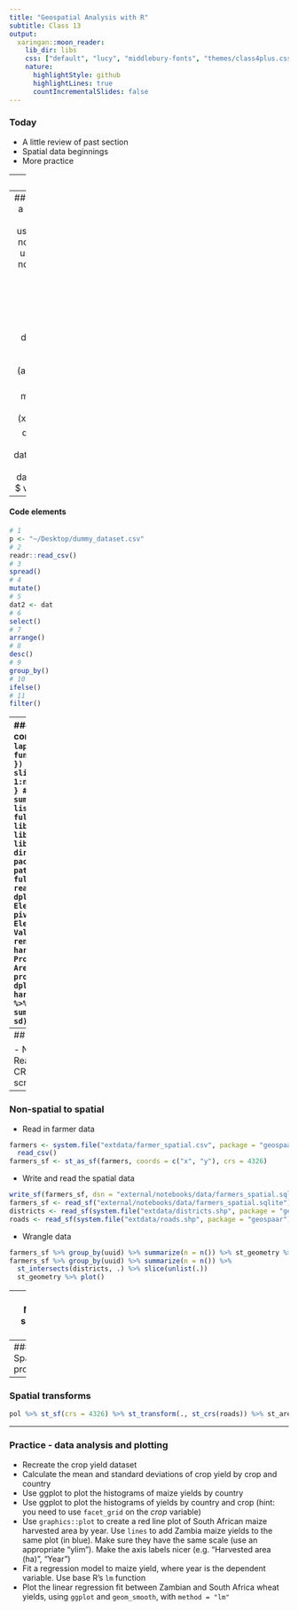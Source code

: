 ```yaml
---
title: "Geospatial Analysis with R"
subtitle: Class 13
output:
  xaringan::moon_reader:
    lib_dir: libs
    css: ["default", "lucy", "middlebury-fonts", "themes/class4plus.css"]
    nature:
      highlightStyle: github
      highlightLines: true
      countIncrementalSlides: false
---
```


### Today

- A little review of past section
- Spatial data beginnings
- More practice

---
### Tips

- Shortcuts: CTRL + Alt + i; CMD/ctrl + shift + enter; CMD/ctrl + alt + n
- Chunk settings:

    ````r
    `r ''````{r, eval=FALSE, message=FALSE, warning=FALSE, error=TRUE, echo=FALSE}
    # Your code in here
    ```
    ````

- Pay attention to style guide and syntax!!!
  - It will help minimize coding errors

---
### Syntax dos and don'ts
```r
a <- 1:10  # yes
a<-1:10  # no (you can't make this if you use crtl/CMD + -)
a <-1:10  # no (you can't make this if you use crtl/CMD + -)
a<- 1:10  # no (you can't make this if you use crtl/CMD + -)

lapply(1:10, function(x) {  # yes
  print(x)
})
lapply (1:10,function(x){  # no
print(x)  
})

dat %>% filter(a > 10) %>% mutate(a = a * 10)  # yes
dat%>%filter (a>10)%>%mutate (a=a*10)  # no

mean(x = c(NA, 1:10), na.rm = TRUE)  # yes
mean (x=c(NA,1:10),na.rm=T)  # no

dat <- data.frame(v1 = 1:10, v2 = 1:10)  # yes
dat<-data.frame(v1=1:10,v2=1:10)  # certainly no
dat$v1  # yes
dat $v1  # no
dat$ v1 # no
dat $ v1 # no
dat       $      v1  # hell no
```
    
---
#### Code elements
```r
# 1
p <- "~/Desktop/dummy_dataset.csv"
# 2
readr::read_csv()
# 3
spread()
# 4
mutate()
# 5
dat2 <- dat
# 6
select()
# 7
arrange()
# 8
desc()
# 9
group_by()
# 10
ifelse()
# 11
filter()
```

---
#### Code elements continued
```r
# 12
lapply(1:nrow(dat), function(x) {
  # code here
})
# 13 
nrow()
# 14
slice()
# 15 
for(i in 1:nrow(dat) {
  # code here
}
# 16
summarize()
# 17
summarize_all()
# 18 
list(); funs()  
# 19 - a full pipeline example
library(dplyr)
library(tidyr)
library(geospaar)
fs <- dir(system.file("extdata", package = "geospaar"), 
          pattern = "maize", full.names = TRUE)
dat <- readr::read_csv(fs) %>% 
  dplyr::select(Item, Area, Element, Year, Value) %>% 
  pivot_wider(names_from = Element, values_from = Value) %>% 
  rename(harv_area = `Area harvested`, prod = Production, country = Area) %>% 
  mutate(yield = prod / harv_area) %>% 
  dplyr::select(country, harv_area, prod, yield) %>% 
  group_by(country) %>% 
  summarise_all(funs(mean, sd))
```

---
## Spatial

- Non-spatial to spatial
- Read and write spatial
- CRS
- Make data from scratch
- Spatial properties

---
### Non-spatial to spatial

- Read in farmer data
```r
farmers <- system.file("extdata/farmer_spatial.csv", package = "geospaar") %>% 
  read_csv() 
farmers_sf <- st_as_sf(farmers, coords = c("x", "y"), crs = 4326)
```

- Write and read the spatial data
```r
write_sf(farmers_sf, dsn = "external/notebooks/data/farmers_spatial.sqlite")
farmers_sf <- read_sf("external/notebooks/data/farmers_spatial.sqlite")
districts <- read_sf(system.file("extdata/districts.shp", package = "geospaar"))
roads <- read_sf(system.file("extdata/roads.shp", package = "geospaar"))
```

- Wrangle data
```r
farmers_sf %>% group_by(uuid) %>% summarize(n = n()) %>% st_geometry %>% plot()
farmers_sf %>% group_by(uuid) %>% summarize(n = n()) %>% 
  st_intersects(districts, .) %>% slice(unlist(.))
  st_geometry %>% plot()
```

---
### Make spatial data

```r
pts <- st_multipoint(x = cbind(x = c(27.5, 28, 28.5), y = c(-14.5, -15, -15.5)))
pts <- st_geometry(pts) %>% st_as_sf() %>% st_cast("POINT") %>% 
  cbind(ID = 1:nrow(.), .)
pol <- st_polygon(list(cbind(x = c(26.5, 27.5, 27, 26, 26.5), 
                             y = c(-15.5, -16.5, -17, -16, -15.5))))
pol <- st_geometry(pol) %>% st_as_sf() %>% cbind(ID = 1:nrow(.), .)
sline <- st_linestring(cbind(x = c(27, 27.5, 28), y = c(-15, -15.5, -16)))
sline <- st_geometry(pol) %>% st_as_sf() %>% cbind(ID = 1:nrow(.), .)
```

---
### Spatial properties
```r
pol %>% st_area
pol %>% st_sf(crs = 4326) %>% st_area
sline %>% st_sf(crs = 4326) %>% st_length
```

---
### Spatial transforms
```r
pol %>% st_sf(crs = 4326) %>% st_transform(., st_crs(roads)) %>% st_area
```

---
### Practice - data analysis and plotting

- Recreate the crop yield dataset
- Calculate the mean and standard deviations of crop yield by crop and country
- Use ggplot to plot the histograms of maize yields by country
- Use ggplot to plot the histograms of yields by country and crop (hint: you need to use `facet_grid` on the *crop* variable)
- Use `graphics::plot` to create a red line plot of South African maize harvested area by year. Use `lines` to add Zambia maize yields to the same plot (in blue). Make sure they have the same scale (use an appropriate "ylim"). Make the axis labels nicer (e.g. "Harvested area (ha)", "Year") 
- Fit a regression model to maize yield, where year is the dependent variable. Use base R's `lm` function
- Plot the linear regression fit between Zambian and South Africa wheat yields, using `ggplot` and `geom_smooth`, with `method = "lm"`


